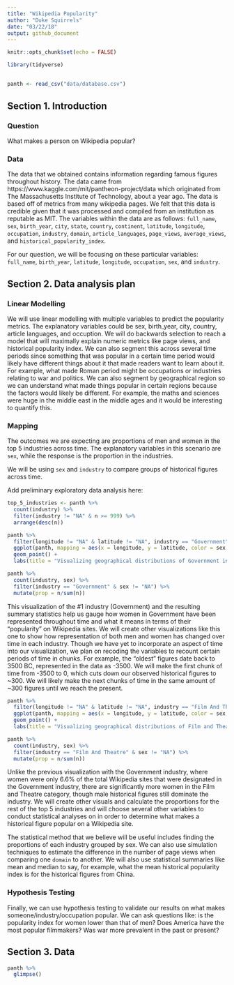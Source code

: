 ```yaml
---
title: "Wikipedia Popularity"
author: "Duke Squirrels"
date: "03/22/18"
output: github_document
---
```


```r
knitr::opts_chunk$set(echo = FALSE)
```

```r
library(tidyverse)
```

##

```r
panth <- read_csv("data/database.csv")


```

## Section 1. Introduction

### Question

What makes a person on Wikipedia popular?

### Data

The data that we obtained contains information regarding famous figures throughout history. The data came from https://www.kaggle.com/mit/pantheon-project/data which originated from The Massachusetts Institute of Technology, about a year ago. The data is based off of metrics from many wikipedia pages. We felt that this data is credible given that it was processed and compiled from an institution as reputable as MIT. The variables within the data are as follows: `full_name`, `sex`, `birth_year`, `city `, `state`, `country`, `continent`, `latitude`, `longitude`, `occupation`, `industry`, `domain`, `article_languages`, `page_views`, `average_views`, and `historical_popularity_index`.  
 
For our question, we will be focusing on these particular variables: `full_name`, `birth_year`, `latitude`, `longitude`, `occupation`, `sex`, and `industry`.

## Section 2. Data analysis plan

### Linear Modelling

We will use linear modelling with multiple variables to predict the popularity metrics. The explanatory variables could be sex, birth_year, city, country, article languages, and occuption. We will do backwards selection to reach a model that will maximally explain numeric metrics like page views, and historical popularity index. We can also segment this across several time periods since something that was popular in a certain time period would likely have different things about it that made readers want to learn about it. For example, what made Roman period might be occupations or industries relating to war and politics. We can also segment by geographical region so we can understand what made things popular in certain regions because the factors would likely be different. For example, the maths and sciences were huge in the middle east in the middle ages and it would be interesting to quantify this. 

### Mapping

The outcomes we are expecting are proportions of men and women in the top 5 industries across time. The explanatory variables in this scenario are `sex`, while the response is the proportion in the industries.

We will be using `sex` and `industry` to compare groups of historical figures across time.

Add preliminary exploratory data analysis here:

```r
top_5_industries <- panth %>%
  count(industry) %>%
  filter(industry != "NA" & n >= 999) %>%
  arrange(desc(n))

panth %>%
  filter(longitude != "NA" & latitude != "NA", industry == "Government") %>%
  ggplot(panth, mapping = aes(x = longitude, y = latitude, color = sex, alpha = .1)) +
  geom_point() +
  labs(title = "Visualizing geographical distributions of Government industry", subtitle = "by sex around the world", x = "Longitude", y = "Latitude", color = "sex")
```

```r
panth %>%
  count(industry, sex) %>%
  filter(industry == "Government" & sex != "NA") %>%
  mutate(prop = n/sum(n))
```

This visualization of the #1 industry (Government) and the resulting summary statistics help us gauge how women in Government have been represented throughout time and what it means in terms of their "popularity" on Wikipedia sites. We will create other visualizations like this one to show how representation of both men and women has changed over time in each industry. Though we have yet to incorporate an aspect of time into our visualization, we plan on recoding the variables to recount certain periods of time in chunks. For example, the "oldest" figures date back to 3500 BC, represented in the data as -3500. We will make the first chunk of time from -3500 to 0, which cuts down our observed historical figures to ~300. We will likely make the next chunks of time in the same amount of ~300 figures until we reach the present.

```r
panth %>%
  filter(longitude != "NA" & latitude != "NA", industry == "Film And Theatre") %>%
  ggplot(panth, mapping = aes(x = longitude, y = latitude, color = sex, alpha = .1)) +
  geom_point() +
  labs(title = "Visualizing geographical distributions of Film and Theatre industry", subtitle = "by sex around the world", x = "Longitude", y = "Latitude", color = "sex")
```

```r
panth %>%
  count(industry, sex) %>%
  filter(industry == "Film And Theatre" & sex != "NA") %>%
  mutate(prop = n/sum(n))
```

Unlike the previous visualization with the Government industry, where women were only 6.6% of the total Wikipedia sites that were designated in the Government industry, there are significantly more women in the Film and Theatre category, though male historical figures still dominate the industry. We will create other visuals and calculate the proportions for the rest of the top 5 industries and will choose several other variables to conduct statistical analyses on in order to determine what makes a historical figure popular on a Wikipedia site.  

The statistical method that we believe will be useful includes finding the proportions of each industry grouped by sex. We can also use simulation techniques to estimate the difference in the number of page views when comparing one `domain` to another. We will also use statistical summaries like mean and median to say, for example, what the mean historical popularity index is for the historical figures from China.

### Hypothesis Testing

Finally, we can use hypothesis testing to validate our results on what makes someone/industry/occupation popular. We can ask questions like: is the popularity index for women lower than that of men? Does America have the most popular filmmakers? Was war more prevalent in the past or present?

## Section 3. Data

```r
panth %>%
  glimpse()
```
